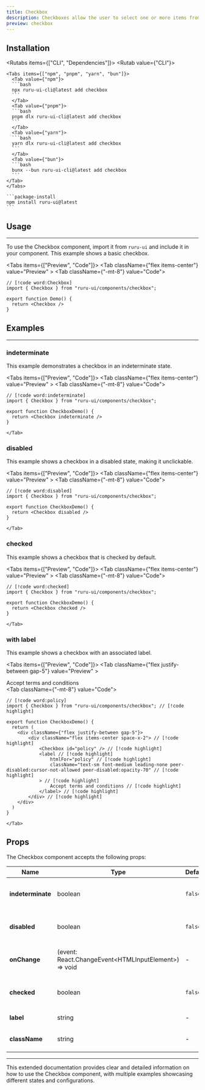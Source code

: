 ```yaml
---
title: Checkbox
description: Checkboxes allow the user to select one or more items from a set.
preview: checkbox
---
```



## Installation

<Rutabs items={["CLI", "Dependencies"]}>
  <Rutab value={"CLI"}>

    <Tabs items={["npm", "pnpm", "yarn", "bun"]}>
      <Tab value={"npm"}>
      ```bash
      npx ruru-ui-cli@latest add checkbox
      ```
      </Tab>
      <Tab value={"pnpm"}>
      ```bash
      pnpm dlx ruru-ui-cli@latest add checkbox
      ```
      </Tab>
      <Tab value={"yarn"}>
      ```bash
      yarn dlx ruru-ui-cli@latest add checkbox
      ```
      </Tab>
      <Tab value={"bun"}>
      ```bash
      bunx --bun ruru-ui-cli@latest add checkbox
      ```
    </Tab>
    </Tabs>

  </Rutab>
  <Rutab value={"Dependencies"}>

    ```package-install
    npm install ruru-ui@latest
    ```

  </Rutab>
</Rutabs>

## Usage

---

To use the Checkbox component, import it from `ruru-ui` and include it in your component.
This example shows a basic checkbox.

<Tabs items={["Preview", "Code"]}>
  <Tab className={"flex items-center"} value="Preview" >
    <Checkbox />
  </Tab>
  <Tab className={"-mt-8"} value="Code">
```tsx
// [!code word:Checkbox]
import { Checkbox } from "ruru-ui/components/checkbox";

export function Demo() {
  return <Checkbox />
}
```
 </Tab>
</Tabs>

## Examples

---

### indeterminate

This example demonstrates a checkbox in an indeterminate state.

<Tabs items={["Preview", "Code"]}>
  <Tab className={"flex items-center"} value="Preview" >
    <Checkbox indeterminate />
  </Tab>
  <Tab className={"-mt-8"} value="Code">
```tsx
// [!code word:indeterminate]
import { Checkbox } from "ruru-ui/components/checkbox";

export function CheckboxDemo() {
  return <Checkbox indeterminate />
}
```
    </Tab>

</Tabs>

### disabled

This example shows a checkbox in a disabled state, making it unclickable.

<Tabs items={["Preview", "Code"]}>
  <Tab className={"flex items-center"} value="Preview" >
    <Checkbox disabled />
  </Tab>
  <Tab className={"-mt-8"} value="Code">
```tsx
// [!code word:disabled]
import { Checkbox } from "ruru-ui/components/checkbox";

export function CheckboxDemo() {
  return <Checkbox disabled />
}
```
    </Tab>

</Tabs>

### checked

This example shows a checkbox that is checked by default.

<Tabs items={["Preview", "Code"]}>
  <Tab className={"flex items-center"} value="Preview" >
    <Checkbox checked />
  </Tab>
  <Tab className={"-mt-8"} value="Code">
```tsx
// [!code word:checked]
import { Checkbox } from "ruru-ui/components/checkbox";

export function CheckboxDemo() {
  return <Checkbox checked />
}
```
    </Tab>

</Tabs>

### with label

This example shows a checkbox with an associated label.

<Tabs items={["Preview", "Code"]}>
  <Tab className={"flex justify-between gap-5"} value="Preview" >
    <div className="flex items-center space-x-2">
        <Checkbox id="terms1" />
        <label
        htmlFor="terms1"
        className="text-sm font-medium leading-none peer-disabled:cursor-not-allowed peer-disabled:opacity-70"
        >
        Accept terms and conditions
        </label>
    </div>
  </Tab>
  <Tab className={"-mt-8"} value="Code">
```tsx
// [!code word:policy]
import { Checkbox } from "ruru-ui/components/checkbox"; // [!code highlight]

export function CheckboxDemo() {
  return (
    <div className={"flex justify-between gap-5"}>
        <div className="flex items-center space-x-2"> // [!code highlight]
            <Checkbox id="policy" /> // [!code highlight]
            <label // [!code highlight]
                htmlFor="policy" // [!code highlight]
                className="text-sm font-medium leading-none peer-disabled:cursor-not-allowed peer-disabled:opacity-70" // [!code highlight]
            > // [!code highlight]
                Accept terms and conditions // [!code highlight]
            </label> // [!code highlight]
        </div> // [!code highlight]
    </div>
  )
}
```
    </Tab>

</Tabs>

## Props

The Checkbox component accepts the following props:

| Name              | Type                                                  | Default | Description                              |
| ----------------- | ----------------------------------------------------- | ------- | ---------------------------------------- |
| **indeterminate** | boolean                                               | `false` | Set the checkbox to indeterminate state. |
| **disabled**      | boolean                                               | `false` | Set the checkbox to disabled state.      |
| **onChange**      | (event: React.ChangeEvent\<HTMLInputElement>) => void | -       | Callback when the checkbox is clicked.   |
| **checked**       | boolean                                               | `false` | Set the checkbox to checked state.       |
| **label**         | string                                                | -       | Label for the checkbox.                  |
| **className**     | string                                                | -       | Custom class for the checkbox.           |

---

This extended documentation provides clear and detailed information on how to use the Checkbox component, with multiple examples showcasing different states and configurations.
